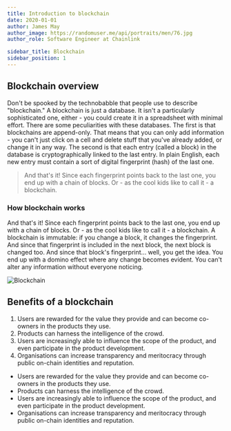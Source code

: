 ```yaml
---
title: Introduction to blockchain
date: 2020-01-01
author: James May
author_image: https://randomuser.me/api/portraits/men/76.jpg
author_role: Software Engineer at Chainlink

sidebar_title: Blockchain
sidebar_position: 1
---
```


## Blockchain overview

Don't be spooked by the technobabble that people use to describe "blockchain." A blockchain is just a database. It isn't
a particularly sophisticated one, either - you could create it in a spreadsheet with minimal effort. There are some
peculiarities with these databases. The first is that blockchains are append-only. That means that you can only add
information - you can't just click on a cell and delete stuff that you've already added, or change it in any way. The
second is that each entry (called a block) in the database is cryptographically linked to the last entry. In plain
English, each new entry must contain a sort of digital fingerprint (hash) of the last one.

> And that's it! Since each fingerprint points back to the last one, you end up with a chain of blocks. Or - as the cool
> kids like to call it - a blockchain.

### How blockchain works

And that's it! Since each fingerprint points back to the last one, you end up with a chain of blocks. Or - as the cool
kids like to call it - a blockchain. A blockchain is immutable: if you change a block, it changes the fingerprint. And
since that fingerprint is included in the next block, the next block is changed too. And since that block's
fingerprint... well, you get the idea. You end up with a domino effect where any change becomes evident. You can't alter
any information without everyone noticing.

![Blockchain](https://picsum.photos/id/237/700/500)

## Benefits of a blockchain

1. Users are rewarded for the value they provide and can become co-owners in the products they use.
2. Products can harness the intelligence of the crowd.
3. Users are increasingly able to influence the scope of the product, and even participate in the product development.
4. Organisations can increase transparency and meritocracy through public on-chain identities and reputation.

- Users are rewarded for the value they provide and can become co-owners in the products they use.
- Products can harness the intelligence of the crowd.
- Users are increasingly able to influence the scope of the product, and even participate in the product development.
- Organisations can increase transparency and meritocracy through public on-chain identities and reputation.
